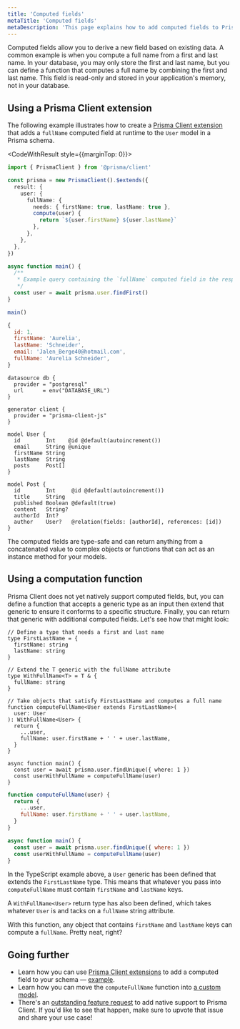 ```yaml
---
title: 'Computed fields'
metaTitle: 'Computed fields'
metaDescription: 'This page explains how to add computed fields to Prisma Client'
---
```


<TopBlock title={frontMatter.title}>

Computed fields allow you to derive a new field based on existing data. A common example is when you compute a full name from a first and last name. In your database, you may only store the first and last name, but you can define a function that computes a full name by combining the first and last name. This field is read-only and stored in your application's memory, not in your database.

</TopBlock>

## Using a Prisma Client extension

The following example illustrates how to create a [Prisma Client extension](/orm/prisma-client/client-extensions) that adds a `fullName` computed field at runtime to the `User` model in a Prisma schema.

<TabbedContent transparent code>

<TabItem value="Prisma Client extension">

<CodeWithResult style={{marginTop: 0}}>

<cmd>

```ts
import { PrismaClient } from '@prisma/client'

const prisma = new PrismaClient().$extends({
  result: {
    user: {
      fullName: {
        needs: { firstName: true, lastName: true },
        compute(user) {
          return `${user.firstName} ${user.lastName}`
        },
      },
    },
  },
})

async function main() {
  /**
   * Example query containing the `fullName` computed field in the response
   */
  const user = await prisma.user.findFirst()
}

main()
```

</cmd>
<cmdResult>

```js no-copy
{
  id: 1,
  firstName: 'Aurelia',
  lastName: 'Schneider',
  email: 'Jalen_Berge40@hotmail.com',
  fullName: 'Aurelia Schneider',
}
```

</cmdResult>

</CodeWithResult>

</TabItem>

<TabItem value="Prisma schema">

```prisma copy
datasource db {
  provider = "postgresql"
  url      = env("DATABASE_URL")
}

generator client {
  provider = "prisma-client-js"
}

model User {
  id        Int    @id @default(autoincrement())
  email     String @unique
  firstName String
  lastName  String
  posts     Post[]
}

model Post {
  id        Int     @id @default(autoincrement())
  title     String
  published Boolean @default(true)
  content   String?
  authorId  Int?
  author    User?   @relation(fields: [authorId], references: [id])
}
```

</TabItem>

</TabbedContent>

The computed fields are type-safe and can return anything from a concatenated value to complex objects or functions that can act as an instance method for your models.

## Using a computation function

Prisma Client does not yet natively support computed fields, but, you can define a function that accepts a generic type as an input then extend that generic to ensure it conforms to a specific structure. Finally, you can return that generic with additional computed fields. Let's see how that might look:

<TabbedContent code>

<TabItem value="TypeScript">

```tsx
// Define a type that needs a first and last name
type FirstLastName = {
  firstName: string
  lastName: string
}

// Extend the T generic with the fullName attribute
type WithFullName<T> = T & {
  fullName: string
}

// Take objects that satisfy FirstLastName and computes a full name
function computeFullName<User extends FirstLastName>(
  user: User
): WithFullName<User> {
  return {
    ...user,
    fullName: user.firstName + ' ' + user.lastName,
  }
}

async function main() {
  const user = await prisma.user.findUnique({ where: 1 })
  const userWithFullName = computeFullName(user)
}
```

</TabItem>

<TabItem value="JavaScript">

```js
function computeFullName(user) {
  return {
    ...user,
    fullName: user.firstName + ' ' + user.lastName,
  }
}

async function main() {
  const user = await prisma.user.findUnique({ where: 1 })
  const userWithFullName = computeFullName(user)
}
```

</TabItem>

</TabbedContent>

In the TypeScript example above, a `User` generic has been defined that extends the `FirstLastName` type. This means that whatever you pass into `computeFullName` must contain `firstName` and `lastName` keys.

A `WithFullName<User>` return type has also been defined, which takes whatever `User` is and tacks on a `fullName` string attribute.

With this function, any object that contains `firstName` and `lastName` keys can compute a `fullName`. Pretty neat, right?

## Going further

- Learn how you can use [Prisma Client extensions](/orm/prisma-client/client-extensions) to add a computed field to your schema — [example](https://github.com/prisma/prisma-client-extensions/tree/main/computed-fields).
- Learn how you can move the `computeFullName` function into [a custom model](/orm/prisma-client/queries/custom-models).
- There's an [outstanding feature request](https://github.com/prisma/prisma/issues/3394) to add native support to Prisma Client. If you'd like to see that happen, make sure to upvote that issue and share your use case!
